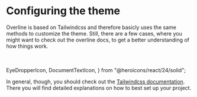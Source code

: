 # Configuring the theme

Overline is based on Tailwindcss and therefore basicly uses the same methods to customize the theme.
Still, there are a few cases, where you might want to check out the overline docs, to get a better
understanding of how things work.

<br />
<br />
  EyeDropperIcon,
  DocumentTextIcon,
} from "@heroicons/react/24/solid";

<Cards num={2}>
  <Card
    icon={EyeDropperIcon}
    href="/themeConfiguration/colors"
    title="Color Settings"
  />
  <Card
    icon={DocumentTextIcon}
    href="/themeConfiguration/fonts"
    title="Font Settings"
  />
</Cards>

In general, though, you should check out the [Tailwindcss documentation](https://tailwindcss.com/docs/installation). There you will find detailed explanations on how to best set up your project.

